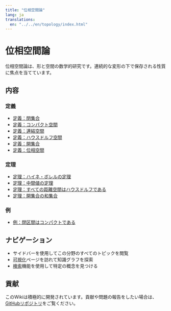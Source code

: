 ```yaml
---
title: "位相空間論"
lang: ja
translations:
  en: "../../en/topology/index.html"
---
```


# 位相空間論

位相空間論は、形と空間の数学的研究です。連続的な変形の下で保存される性質に焦点を当てています。

## 内容

### 定義

- [定義：閉集合](def-closed-set.qmd)
- [定義：コンパクト空間](def-compact.qmd)
- [定義：連結空間](def-connected.qmd)
- [定義：ハウスドルフ空間](def-hausdorff.qmd)
- [定義：開集合](def-open-set.qmd)
- [定義：位相空間](def-topological-space.qmd)

### 定理

- [定理：ハイネ・ボレルの定理](thm-heine-borel.qmd)
- [定理：中間値の定理](thm-intermediate-value.qmd)
- [定理：すべての距離空間はハウスドルフである](thm-metric-hausdorff.qmd)
- [定理：開集合の和集合](thm-union-open-sets.qmd)

### 例

- [例：閉区間はコンパクトである](ex-closed-interval-compact.qmd)

## ナビゲーション

- サイドバーを使用してこの分野のすべてのトピックを閲覧
- [可視化](../../visualizations-ja.qmd)ページを訪れて知識グラフを探索
- [検索](../../search-ja.qmd)機能を使用して特定の概念を見つける

## 貢献

このWikiは積極的に開発されています。貢献や問題の報告をしたい場合は、[GitHubリポジトリ](https://github.com/RK0429/ModernMath)をご覧ください。
